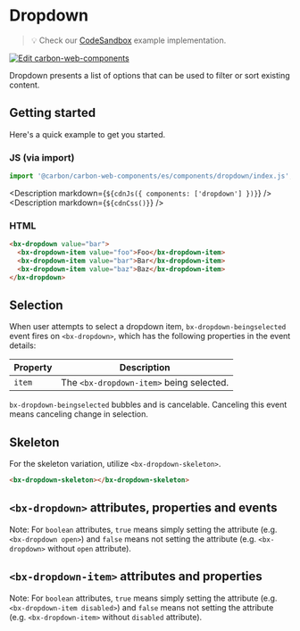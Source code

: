 
# Dropdown

> 💡 Check our
> [CodeSandbox](https://codesandbox.io/s/github/carbon-design-system/carbon-for-ibm-dotcom/tree/main/packages/carbon-web-components/examples/codesandbox/basic/components/dropdown)
> example implementation.

[![Edit carbon-web-components](https://codesandbox.io/static/img/play-codesandbox.svg)](https://codesandbox.io/s/github/carbon-design-system/carbon-for-ibm-dotcom/tree/main/packages/carbon-web-components/examples/codesandbox/basic/components/dropdown)

Dropdown presents a list of options that can be used to filter or sort existing
content.

## Getting started

Here's a quick example to get you started.

### JS (via import)

```javascript
import '@carbon/carbon-web-components/es/components/dropdown/index.js';
```

<Description markdown={`${cdnJs({ components: ['dropdown'] })}`} />
<Description markdown={`${cdnCss()}`} />

### HTML

```html
<bx-dropdown value="bar">
  <bx-dropdown-item value="foo">Foo</bx-dropdown-item>
  <bx-dropdown-item value="bar">Bar</bx-dropdown-item>
  <bx-dropdown-item value="baz">Baz</bx-dropdown-item>
</bx-dropdown>
```

## Selection

When user attempts to select a dropdown item, `bx-dropdown-beingselected` event
fires on `<bx-dropdown>`, which has the following properties in the event
details:

| Property | Description                              |
| -------- | ---------------------------------------- |
| `item`   | The `<bx-dropdown-item>` being selected. |

`bx-dropdown-beingselected` bubbles and is cancelable. Canceling this event
means canceling change in selection.

## Skeleton

For the skeleton variation, utilize `<bx-dropdown-skeleton>`.

```html
<bx-dropdown-skeleton></bx-dropdown-skeleton>
```

## `<bx-dropdown>` attributes, properties and events

Note: For `boolean` attributes, `true` means simply setting the attribute (e.g.
`<bx-dropdown open>`) and `false` means not setting the attribute (e.g.
`<bx-dropdown>` without `open` attribute).

<Props of="bx-dropdown" />

## `<bx-dropdown-item>` attributes and properties

Note: For `boolean` attributes, `true` means simply setting the attribute (e.g.
`<bx-dropdown-item disabled>`) and `false` means not setting the attribute (e.g.
`<bx-dropdown-item>` without `disabled` attribute).

<Props of="bx-dropdown-item" />
